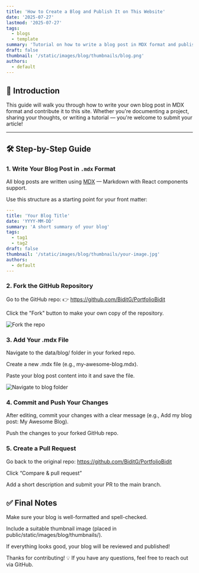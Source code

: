 ```yaml
---
title: 'How to Create a Blog and Publish It on This Website'
date: '2025-07-27'
lastmod: '2025-07-27'
tags:
  - blogs
  - template
summary: 'Tutorial on how to write a blog post in MDX format and publish it on this site through GitHub.'
draft: false
thumbnail: '/static/images/blog/thumbnails/blog.png'
authors:
  - default
---
```


## 🧠 Introduction

This guide will walk you through how to write your own blog post in MDX format and contribute it to this site. Whether you're documenting a project, sharing your thoughts, or writing a tutorial — you're welcome to submit your article!

---

## 🛠️ Step-by-Step Guide

### 1. Write Your Blog Post in `.mdx` Format

All blog posts are written using [MDX](https://mdxjs.com/) — Markdown with React components support.

Use this structure as a starting point for your front matter:

```yaml
---
title: 'Your Blog Title'
date: 'YYYY-MM-DD'
summary: 'A short summary of your blog'
tags:
  - tag1
  - tag2
draft: false
thumbnail: '/static/images/blog/thumbnails/your-image.jpg'
authors:
  - default
---
```

### 2. Fork the GitHub Repository

Go to the GitHub repo:
👉 https://github.com/BiditG/PortfolioBidit

Click the "Fork" button to make your own copy of the repository.

![Fork the repo](/static/images/blog/picturesforblog/fork.png)

### 3. Add Your .mdx File

Navigate to the data/blog/ folder in your forked repo.

Create a new .mdx file (e.g., my-awesome-blog.mdx).

Paste your blog post content into it and save the file.

![Navigate to blog folder](/static/images/blog/picturesforblog/location.png)

### 4. Commit and Push Your Changes

After editing, commit your changes with a clear message (e.g., Add my blog post: My Awesome Blog).

Push the changes to your forked GitHub repo.

### 5. Create a Pull Request

Go back to the original repo: https://github.com/BiditG/PortfolioBidit

Click “Compare & pull request”

Add a short description and submit your PR to the main branch.

## ✅ Final Notes

Make sure your blog is well-formatted and spell-checked.

Include a suitable thumbnail image (placed in public/static/images/blog/thumbnails/).

If everything looks good, your blog will be reviewed and published!

Thanks for contributing! 💡
If you have any questions, feel free to reach out via GitHub.

